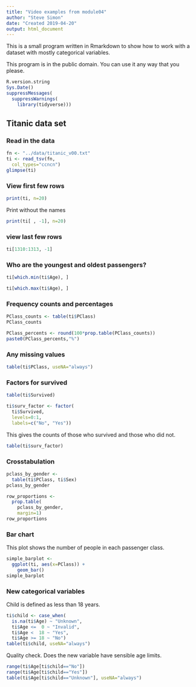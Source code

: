 ```yaml
---
title: "Video examples from module04"
author: "Steve Simon"
date: "Created 2019-04-20"
output: html_document
---
```


This is a small program written in Rmarkdown to show how to work with a dataset with mostly categorical variables.

This program is in the public domain. You can use it any way that you please.

```r
R.version.string
Sys.Date()
suppressMessages(
  suppressWarnings(
    library(tidyverse)))
```

## Titanic data set

### Read in the data

```r
fn <- "../data/titanic_v00.txt"
ti <- read_tsv(fn,
  col_types="ccncn")
glimpse(ti)
```

### View first few rows

```r
print(ti, n=20)
```

Print without the names

```r
print(ti[ , -1], n=20)
```

### view last few rows

```r
ti[1310:1313, -1]
```

### Who are the youngest and oldest passengers?

```r
ti[which.min(ti$Age), ]
```

```r
ti[which.max(ti$Age), ]
```

### Frequency counts and percentages

```r
PClass_counts <- table(ti$PClass)
PClass_counts
```

```r
PClass_percents <- round(100*prop.table(PClass_counts))
paste0(PClass_percents,"%")
```

### Any missing values

```r
table(ti$PClass, useNA="always")
```

### Factors for survived

```r
table(ti$Survived)
```

```r
ti$surv_factor <- factor(
  ti$Survived,
  levels=0:1,
  labels=c("No", "Yes"))
```

This gives the counts of those who survived and those who did not.

```r
table(ti$surv_factor)
```

### Crosstabulation

```r
pclass_by_gender <-
  table(ti$PClass, ti$Sex)
pclass_by_gender
```

```r
row_proportions <-
  prop.table(
    pclass_by_gender,
    margin=1)
row_proportions
```

### Bar chart

This plot shows the number of people in each passenger class.

```r
simple_barplot <-
  ggplot(ti, aes(x=PClass)) +
    geom_bar()
simple_barplot
```

### New categorical variables

Child is defined as less than 18 years.

```r
ti$child <- case_when(
  is.na(ti$Age) ~ "Unknown",
  ti$Age <=  0 ~ "Invalid",
  ti$Age <  18 ~ "Yes",
  ti$Age >= 18 ~ "No")
table(ti$child, useNA="always")
```

Quality check. Does the new variable have sensible age limits.

```r
range(ti$Age[ti$child=="No"])
range(ti$Age[ti$child=="Yes"])
table(ti$Age[ti$child=="Unknown"], useNA="always")
```
